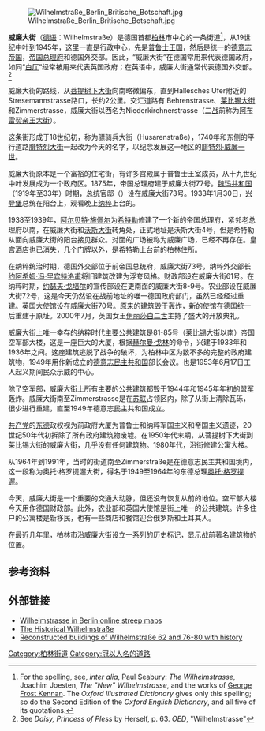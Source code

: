 [[Image:Wilhelmstraße_Berlin_Britische_Botschaft.jpg|thumb]]
<!-- [[Image:PICT4239.JPG|thumb]] can be seen on the historical marker.]]
[[Image:PICT4248a.JPG|thumb|威廉大街70号的新英国大使馆 -->

'''威廉大街'''（[[德语|德语]]：Wilhelmstraße）是德国首都[[柏林|柏林]]市中心的一条街道<ref>For the spelling, see, ''inter alia'', Paul Seabury: ''The Wilhelmstrasse'', Joachim Joesten, ''The "New" Wilhelmstrasse'', and the works of [[George_Frost_Kennan|George Frost Kennan]]. The ''Oxford Illustrated Dictionary'' gives only this spelling; so do the Second Edition of the ''Oxford English Dictionary'', and all five of its quotations. </ref>，从19世纪中叶到1945年，这里一直是行政中心，先是[[普鲁士王国|普鲁士王国]]，然后是统一的[[德意志帝国|德意志帝国]]，[[帝国总理府|帝国总理府]]和德国外交部。因此，“威廉大街”在德国常用来代表德国政府，如同“[[白厅|白厅]]”经常被用来代表英国政府；在英语中，威廉大街通常代表德国外交部。<ref>See ''Daisy, Princess of Pless'' by Herself, p. 63. ''OED'', "Wilhelmstrasse" </ref>

威廉大街的路线，从[[菩提树下大街|菩提树下大街]]向南略微偏东，直到Hallesches Ufer附近的 Stresemannstrasse路口，长约2公里。交汇道路有 Behrenstrasse、[[莱比锡大街|莱比锡大街]]和Zimmerstrasse，威廉大街以西名为Niederkirchnerstrasse（[[二战|二战]]前称为[[阿布雷契亲王大街|阿布雷契亲王大街]]）。

这条街形成于18世纪初，称为骠骑兵大街（Husarenstraße），1740年和东侧的平行道路[[腓特烈大街|腓特烈大街]]一起改为今天的名字，以纪念发展这一地区的[[腓特烈·威廉一世|腓特烈·威廉一世]]。 

威廉大街原本是一个富裕的住宅街，有许多宫殿属于普鲁士王室成员，从十九世纪中叶发展成为一个政府区。1875年，帝国总理府建于威廉大街77号。[[魏玛共和国|魏玛共和国]]（1919年至33年）时期，总统官邸（{{link-de|Reichspräsidentenpalais|Reichspräsidentenpalais}}）设在威廉大街73号。1933年1月30日，[[兴登堡|兴登堡]]总统在阳台上，观看晚上[[纳粹|纳粹]]上台的{{Link-de|火炬游行|Großer Zapfenstreich}}。 

1938至1939年，[[阿尔贝特·施佩尔|阿尔贝特·施佩尔]]为[[希特勒|希特勒]]修建了一个新的帝国总理府，紧邻老总理府以南，在威廉大街和[[沃斯大街|沃斯大街]]转角处，正式地址是沃斯大街4号，但是希特勒从面向威廉大街的阳台接见群众。对面的广场被称为威廉广场，已经不再存在。皇宫酒店也已消失，几个门牌以外，是希特勒上台前的柏林住所。 

在纳粹统治时期，德国外交部位于前帝国总统府，威廉大街73号，纳粹外交部长[[约阿希姆·冯·里宾特洛甫|约阿希姆·冯·里宾特洛甫]]将旧建筑改建为浮夸风格。财政部设在威廉大街61号。在纳粹时期，[[约瑟夫·戈培尔|约瑟夫·戈培尔]]的宣传部设在更南面的威廉大街8-9号。农业部设在威廉大街72号，这是今天仍然设在战前地址的唯一德国政府部门，虽然已经经过重建。英国大使馆设在威廉大街70号。原来的建筑毁于轰炸，新的使馆在德国统一后重建于原址。2000年7月，英国女王[[伊丽莎白二世|伊丽莎白二世]]主持了盛大的开放典礼。

威廉大街上唯一幸存的纳粹时代主要公共建筑是81-85号（莱比锡大街以南）帝国空军部大楼，这是一座巨大的大厦，根据[[赫尔曼·戈林|赫尔曼·戈林]]的命令，兴建于1933年和1936年之间。这座建筑逃脱了战争的破坏，为柏林中区为数不多的完整的政府建筑物，1949年用作新成立的[[德意志民主共和国|德意志民主共和国]]部长会议。也是1953年6月17日工人起义期间民众示威的中心。 

除了空军部，威廉大街上所有主要的公共建筑都毁于1944年和1945年年初的[[盟军|盟军]]轰炸。威廉大街南至Zimmerstrasse是在[[苏联|苏联]]占领区内，除了从街上清除瓦砾，很少进行重建，直至1949年德意志民主共和国成立。

[[德國統一社會黨|共产党]]的[[东德|东德]]政权视为前政府大厦为普鲁士和纳粹军国主义和帝国主义遗迹，20世纪50年代初拆除了所有政府建筑物废墟。在1950年代末期，从菩提树下大街到莱比锡大街的威廉大街，几乎没有任何建筑物。1980年代，沿街修建公寓大楼。 

从1964年到1991年，当时的街道南至Zimmerstraße是在德意志民主共和国境内，这一段称为奥托·格罗提渥大街，得名于1949至1964年的东德总理[[奥托·格罗提渥|奥托·格罗提渥]]。 

今天，威廉大街是一个重要的交通大动脉，但还没有恢复从前的地位。空军部大楼今天用作德国财政部。此外，农业部和英国大使馆是街上唯一的公共建筑。许多住户的公寓楼是新移民，也有一些商店和餐馆迎合俄罗斯和土耳其人。

在最近几年里，柏林市沿威廉大街设立一系列的历史标记，显示战前著名建筑物的位置。

==参考资料==
<div class="references-small">
<references />
</div>

==外部链接==
{{Commons|Wilhelmstraße (Berlin)}}
*[http://maps.google.de/maps?f=q&hl=de&q=Wilhelmstra%C3%9Fe,+Berlin,+Berlin,+Berlin,+Deutschland&sll=51.151786,10.415039&sspn=10.15103,27.949219&ie=UTF8&cd=2&geocode=FZY5IQMdyzvMAA&ll=52.511415,13.384652&spn=0.009612,0.027294&z=15 Wilhelmstrasse in Berlin online streep maps] {{Wayback|url=http://maps.google.de/maps?f=q&hl=de&q=Wilhelmstra%C3%9Fe,+Berlin,+Berlin,+Berlin,+Deutschland&sll=51.151786,10.415039&sspn=10.15103,27.949219&ie=UTF8&cd=2&geocode=FZY5IQMdyzvMAA&ll=52.511415,13.384652&spn=0.009612,0.027294&z=15 |date=20110929220812 }} 
*[https://web.archive.org/web/20060621170845/http://www.topographie.de/wilhelmstr/ The Historical Wilhelmstraße] {{de icon}}
*[https://web.archive.org/web/20130106090345/http://www.neue-reichskanzlei.de/en/galerie/brv/wilhelmstr62.html Reconstructed buildings of Wilhelmstraße 62 and 76-80 with history] {{en icon}}
{{coord|52|30|35|N|13|23|03|E|region:DE-BE_type:landmark|display=title}}

[[Category:柏林街道|Category:柏林街道]]
[[Category:冠以人名的道路|Category:冠以人名的道路]]